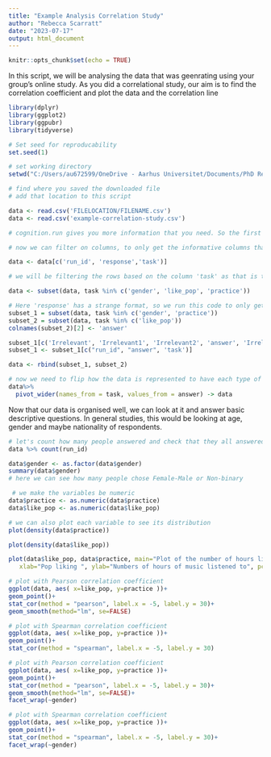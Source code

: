 ---
title: "Example Analysis Correlation Study"
author: "Rebecca Scarratt"
date: "2023-07-17"
output: html_document
---

```{r setup, include=FALSE}
knitr::opts_chunk$set(echo = TRUE)
```

In this script, we will be analysing the data that was geenrating using your group's online study.
As you did a correlational study, our aim is to find the correlation coefficient and plot the data and the correlation line

```{r load packages}
library(dplyr)
library(ggplot2)
library(ggpubr)
library(tidyverse)

# Set seed for reproducability
set.seed(1)

# set working directory
setwd("C:/Users/au672599/OneDrive - Aarhus Universitet/Documents/PhD Rebecca/Summer School")

```

```{r load data}
# find where you saved the downloaded file
# add that location to this script

data <- read.csv('FILELOCATION/FILENAME.csv')
data <- read.csv('example-correlation-study.csv')

# cognition.run gives you more information that you need. So the first step to any data analysis is to select the variables and rows of interest

# now we can filter on columns, to only get the informative columns that tells us what the task was and what they answered.

data <- data[c('run_id', 'response','task')]

# we will be filtering the rows based on the column 'task' as that is the column that tells us the question that was asked for each row. 

data <- subset(data, task %in% c('gender', 'like_pop', 'practice'))

# Here 'response' has a strange format, so we run this code to only get the response
subset_1 = subset(data, task %in% c('gender', 'practice'))
subset_2 = subset(data, task %in% c('like_pop'))
colnames(subset_2)[2] <- 'answer'

subset_1[c('Irrelevant', 'Irrelevant1', 'Irrelevant2', 'answer', 'Irrelevant4')] <- str_split_fixed(subset_1$response, '"', 5)
subset_1 <- subset_1[c("run_id", "answer", 'task')]

data <- rbind(subset_1, subset_2)

# now we need to flip how the data is represented to have each type of task in a different column
data%>%
  pivot_wider(names_from = task, values_from = answer) -> data

```

Now that our data is organised well, we can look at it and answer basic descriptive questions.
In general studies, this would be looking at age, gender and maybe nationality of respondents.

```{r descriptives}
# let's count how many people answered and check that they all answered the same number of questions
data %>% count(run_id)

data$gender <- as.factor(data$gender)
summary(data$gender)
# here we can see how many people chose Female-Male or Non-binary

 # we make the variables be numeric
data$practice <- as.numeric(data$practice)
data$like_pop <- as.numeric(data$like_pop)

# we can also plot each variable to see its distribution
plot(density(data$practice))

plot(density(data$like_pop))
```


```{r plot data}

plot(data$like_pop, data$practice, main="Plot of the number of hours listened to per week as a function of pop music liking",
   xlab="Pop liking ", ylab="Numbers of hours of music listened to", pch=19)

# plot with Pearson correlation coefficient
ggplot(data, aes( x=like_pop, y=practice ))+
geom_point()+
stat_cor(method = "pearson", label.x = -5, label.y = 30)+
geom_smooth(method="lm", se=FALSE)

# plot with Spearman correlation coefficient
ggplot(data, aes( x=like_pop, y=practice ))+
geom_point()+
stat_cor(method = "spearman", label.x = -5, label.y = 30)

```

```{r plot data taking gender into account}

# plot with Pearson correlation coefficient
ggplot(data, aes( x=like_pop, y=practice ))+
geom_point()+
stat_cor(method = "pearson", label.x = -5, label.y = 30)+
geom_smooth(method="lm", se=FALSE)+
facet_wrap(~gender)

# plot with Spearman correlation coefficient
ggplot(data, aes( x=like_pop, y=practice ))+
geom_point()+
stat_cor(method = "spearman", label.x = -5, label.y = 30)+
facet_wrap(~gender)
```

